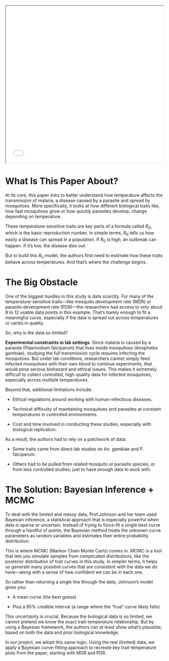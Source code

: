 <iframe src="reference/johnson_etal2015.pdf" width="100%" height="500px"></iframe>

# What Is This Paper About?

At its core, this paper tries to better understand how temperature affects the transmission of malaria, a disease caused by a parasite and spread by mosquitoes. More specifically, it looks at how different biological traits like, how fast mosquitoes grow or how quickly parasites develop, change depending on temperature.

These temperature-sensitive traits are key parts of a formula called $R_0$, which is the basic reproduction number. In simple terms, $R_0$ tells us how easily a disease can spread in a population. If $R_0$ is high, an outbreak can happen. If it’s low, the disease dies out.

But to build this $R_0$ model, the authors first need to estimate how these traits behave across temperatures. And that’s where the challenge begins.

# The Big Obstacle

One of the biggest hurdles in this study is data scarcity. For many of the temperature-sensitive traits—like mosquito development rate (MDR) or parasite development rate (PDR)—the researchers had access to only about 8 to 12 usable data points in this example. That’s barely enough to fit a meaningful curve, especially if the data is spread out across temperatures or varies in quality.

So, why is the data so limited?

**Experimental constraints in lab settings**. Since malaria is caused by a parasite (Plasmodium falciparum) that lives inside mosquitoes (Anopheles gambiae), studying the full transmission cycle requires infecting the mosquitoes. But under lab conditions, researchers cannot simply feed infected mosquitoes with their own blood to continue experiments, that would pose serious biohazard and ethical issues. This makes it extremely difficult to collect controlled, high-quality data for infected mosquitoes, especially across multiple temperatures.

Beyond that, additional limitations include:

- Ethical regulations around working with human-infectious diseases.

- Technical difficulty of maintaining mosquitoes and parasites at constant temperatures in controlled environments.

- Cost and time involved in conducting these studies, especially with biological replication.

As a result, the authors had to rely on a patchwork of data:

- Some traits came from direct lab studies on An. gambiae and P. falciparum.

- Others had to be pulled from related mosquito or parasite species, or from less controlled studies, just to have enough data to work with.

# The Solution: Bayesian Inference + MCMC

To deal with the limited and messy data, Prof.Johnson and her team used Bayesian inference, a statistical approach that is especially powerful when data is sparse or uncertain. Instead of trying to force-fit a single best curve through a handful of points, the Bayesian method treats the unknown curve parameters as random variables and estimates their entire probability distribution.

This is where MCMC (Markov Chain Monte Carlo) comes in. MCMC is a tool that lets you simulate samples from complicated distributions, like the posterior distribution of trait curves in this study. In simpler terms, it helps us generate many possible curves that are consistent with the data we do have—along with a sense of how confident we can be in each one.

So rather than returning a single line through the data, Johnson’s model gives you:

- A mean curve (the best guess)

- Plus a 95% credible interval (a range where the “true” curve likely falls).

This uncertainty is crucial. Because the biological data is so limited, we cannot pretend we know the exact trait-temperature relationship. But by using a Bayesian framework, the authors can at least show what’s plausible, based on both the data and prior biological knowledge.

In our project, we adopt this same logic. Using the real (limited) data, we apply a Bayesian curve-fitting approach to recreate key trait-temperature plots from the paper, starting with MDR and PDR.



